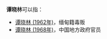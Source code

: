 '''谭晓林'''可以指：
* [[谭晓林_(1962年)|谭晓林 (1962年)]]，缅甸籍毒贩
* [[谭晓林_(1968年)|谭晓林 (1968年)]]，中国地方政府官员

{{Disambig|cat=三字谭姓人名消歧义}}